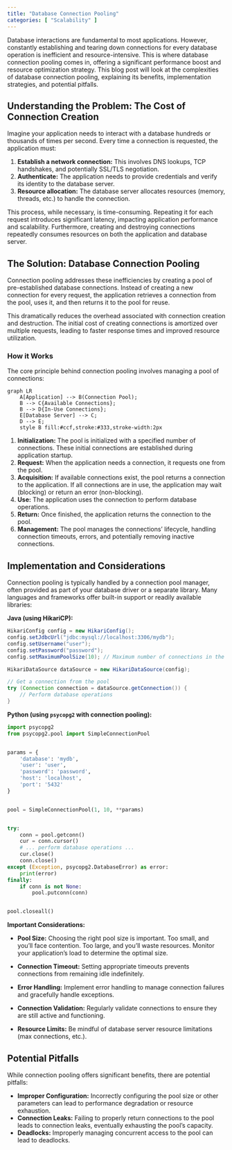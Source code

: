 ```yaml
---
title: "Database Connection Pooling"
categories: [ "Scalability" ]
---
```



Database interactions are fundamental to most applications.  However, constantly establishing and tearing down connections for every database operation is inefficient and resource-intensive. This is where database connection pooling comes in, offering a significant performance boost and resource optimization strategy. This blog post will look at the complexities of database connection pooling, explaining its benefits, implementation strategies, and potential pitfalls.

## Understanding the Problem: The Cost of Connection Creation

Imagine your application needs to interact with a database hundreds or thousands of times per second.  Every time a connection is requested, the application must:

1. **Establish a network connection:** This involves DNS lookups, TCP handshakes, and potentially SSL/TLS negotiation.
2. **Authenticate:**  The application needs to provide credentials and verify its identity to the database server.
3. **Resource allocation:** The database server allocates resources (memory, threads, etc.) to handle the connection.

This process, while necessary, is time-consuming.  Repeating it for each request introduces significant latency, impacting application performance and scalability.  Furthermore,  creating and destroying connections repeatedly consumes resources on both the application and database server.

## The Solution: Database Connection Pooling

Connection pooling addresses these inefficiencies by creating a pool of pre-established database connections.  Instead of creating a new connection for every request, the application retrieves a connection from the pool, uses it, and then returns it to the pool for reuse.

This dramatically reduces the overhead associated with connection creation and destruction.  The initial cost of creating connections is amortized over multiple requests, leading to faster response times and improved resource utilization.

### How it Works

The core principle behind connection pooling involves managing a pool of connections:

```mermaid
graph LR
    A[Application] --> B(Connection Pool);
    B --> C{Available Connections};
    B --> D{In-Use Connections};
    E[Database Server] --> C;
    D --> E;
    style B fill:#ccf,stroke:#333,stroke-width:2px
```

1. **Initialization:** The pool is initialized with a specified number of connections. These initial connections are established during application startup.
2. **Request:** When the application needs a connection, it requests one from the pool.
3. **Acquisition:** If available connections exist, the pool returns a connection to the application.  If all connections are in use, the application may wait (blocking) or return an error (non-blocking).
4. **Use:** The application uses the connection to perform database operations.
5. **Return:** Once finished, the application returns the connection to the pool.
6. **Management:** The pool manages the connections' lifecycle, handling connection timeouts, errors, and potentially removing inactive connections.


## Implementation and Considerations

Connection pooling is typically handled by a connection pool manager, often provided as part of your database driver or a separate library.  Many languages and frameworks offer built-in support or readily available libraries:


**Java (using HikariCP):**

```java
HikariConfig config = new HikariConfig();
config.setJdbcUrl("jdbc:mysql://localhost:3306/mydb");
config.setUsername("user");
config.setPassword("password");
config.setMaximumPoolSize(10); // Maximum number of connections in the pool

HikariDataSource dataSource = new HikariDataSource(config);

// Get a connection from the pool
try (Connection connection = dataSource.getConnection()) {
    // Perform database operations
}
```

**Python (using `psycopg2` with connection pooling):**

```python
import psycopg2
from psycopg2.pool import SimpleConnectionPool


params = {
    'database': 'mydb',
    'user': 'user',
    'password': 'password',
    'host': 'localhost',
    'port': '5432'
}


pool = SimpleConnectionPool(1, 10, **params)


try:
    conn = pool.getconn()
    cur = conn.cursor()
    # ... perform database operations ...
    cur.close()
    conn.close()
except (Exception, psycopg2.DatabaseError) as error:
    print(error)
finally:
    if conn is not None:
        pool.putconn(conn)


pool.closeall()
```


**Important Considerations:**

* **Pool Size:** Choosing the right pool size is important.  Too small, and you'll face contention.  Too large, and you'll waste resources.  Monitor your application's load to determine the optimal size.
* **Connection Timeout:** Setting appropriate timeouts prevents connections from remaining idle indefinitely.
* **Error Handling:** Implement error handling to manage connection failures and gracefully handle exceptions.

* **Connection Validation:** Regularly validate connections to ensure they are still active and functioning.
* **Resource Limits:** Be mindful of database server resource limitations (max connections, etc.).


## Potential Pitfalls

While connection pooling offers significant benefits, there are potential pitfalls:

* **Improper Configuration:** Incorrectly configuring the pool size or other parameters can lead to performance degradation or resource exhaustion.
* **Connection Leaks:** Failing to properly return connections to the pool leads to connection leaks, eventually exhausting the pool's capacity.
* **Deadlocks:** Improperly managing concurrent access to the pool can lead to deadlocks.




